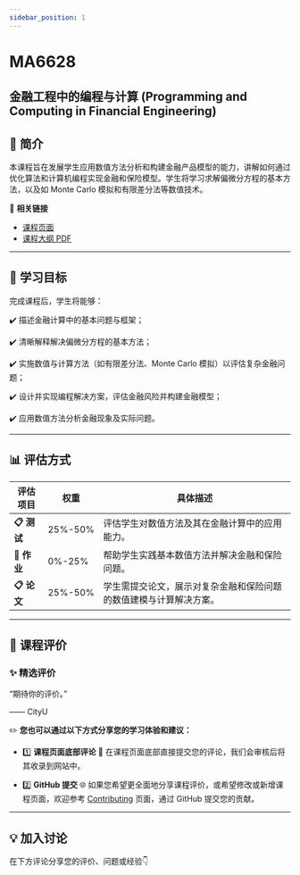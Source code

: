 ```yaml
---
sidebar_position: 1
---
```


# MA6628
## 金融工程中的编程与计算 (Programming and Computing in Financial Engineering)

## **📘 简介**
本课程旨在发展学生应用数值方法分析和构建金融产品模型的能力，讲解如何通过优化算法和计算机编程实现金融和保险模型。学生将学习求解偏微分方程的基本方法，以及如 Monte Carlo 模拟和有限差分法等数值技术。

🔗 **相关链接**
- [课程页面](https://www.cityu.edu.hk/catalogue/pg/202425/course/MA6628.htm)
- [课程大纲 PDF](https://www.cityu.edu.hk/catalogue/pg/202425/course/MA6628.pdf)

---

## **🎯 学习目标**

完成课程后，学生将能够：

✔️ 描述金融计算中的基本问题与框架；

✔️ 清晰解释解决偏微分方程的基本方法；

✔️ 实施数值与计算方法（如有限差分法、Monte Carlo 模拟）以评估复杂金融问题；

✔️ 设计并实现编程解决方案，评估金融风险并构建金融模型；

✔️ 应用数值方法分析金融现象及实际问题。

---

## **📊 评估方式**

| **评估项目**            | **权重** | **具体描述**                                                                                       |
|------------------------|---------|---------------------------------------------------------------------------------------------------|
| **📋 测试**             | 25%-50%  | 评估学生对数值方法及其在金融计算中的应用能力。                                                       |
| **📂 作业**             | 0%-25%   | 帮助学生实践基本数值方法并解决金融和保险问题。                                                        |
| **📋 论文**             | 25%-50%  | 学生需提交论文，展示对复杂金融和保险问题的数值建模与计算解决方案。                                            |

---

## **💬 课程评价**

### ✨ **精选评价**
<div className={commentStyles.commentBox}>
    <p className={commentStyles.commentText}>
        “期待你的评价。”
    </p>
    <p className={commentStyles.commentAuthor}>—— CityU</p>
</div>

✏️ **您也可以通过以下方式分享您的学习体验和建议：**

- 1️⃣ **课程页面底部评论**
💬 在课程页面底部直接提交您的评论，我们会审核后将其收录到网站中。

- 2️⃣ **GitHub 提交**
🌐 如果您希望更全面地分享课程评价，或希望修改或新增课程页面，欢迎参考 [Contributing](https://penjc.github.io/CityU/contributing) 页面，通过 GitHub 提交您的贡献。

---

## **💡 加入讨论**

在下方评论分享您的评价、问题或经验👇
<Utterances />